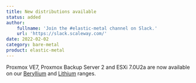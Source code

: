 ```yaml
---
title: New distributions available
status: added
author:
    fullname: 'Join the #elastic-metal channel on Slack.'
    url: 'https://slack.scaleway.com/'
date: 2022-02-02
category: bare-metal
product: elastic-metal
---
```


Proxmox VE7, Proxmox Backup Server 2 and ESXi 7.0U2a are now available on our [Beryllium](https://www.scaleway.com/en/elastic-metal/beryllium/) and [Lithium](https://www.scaleway.com/en/elastic-metal/lithium) ranges.